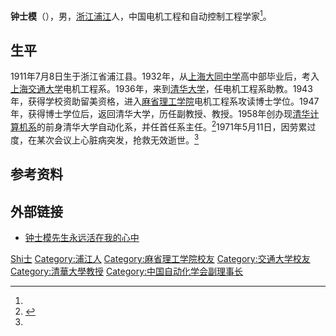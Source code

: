 {{Infobox_Person
| name = 钟士模
|image=
|box_width=
|occupation=
| period = 
|birth_name=
| other_names =
| Sex = 男
|birth_date= {{birth date|1911|7|8}}<ref name=mem>{{cite web|url=http://www.tsinghua.edu.cn/publish/thunews/9817/2011/20110225231834953303855/20110225231834953303855_.html|title=我国自动控制学科和教育的开拓者之一——钟士模}}{{Dead link|date=2020年7月 |bot=InternetArchiveBot |fix-attempted=yes }}</ref>
|birth_place= {{ROC}}[[浙江|浙江]][[浦江|浦江]]
|death_date= {{death date|1971|5|11}}
|death_place= {{PRC}}[[北京|北京]]
| nationality ={{PRC}}
| residence =
| party =
| religion =
| spouse = 
| relatives = 
|educate= [[交通大学|交通大学]]<br/>[[麻省理工学院|麻省理工学院]]
| past = 
| work =
|awards=
}}

'''钟士模'''（{{bd|1911年|7月8日|1971年|5月11日}}），男，[[浙江|浙江]][[浦江|浦江]]人，中国电机工程和自动控制工程学家<ref name=mem/>。

== 生平 ==
1911年7月8日生于浙江省浦江县。1932年，从[[上海大同中学|上海大同中学]]高中部毕业后，考入[[上海交通大学|上海交通大学]]电机工程系。1936年，来到[[清华大学|清华大学]]，任电机工程系助教。1943年，获得学校资助留美资格，进入[[麻省理工学院|麻省理工学院]]电机工程系攻读博士学位。1947年，获得博士学位后，返回清华大学，历任副教授、教授。1958年创办现[[清华大学计算机科学与技术系|清华计算机系]]的前身清华大学自动化系，并任首任系主任。<ref name="prize">{{cite web|url=http://www.tsinghua.edu.cn/publish/cs/8213/index.html|title=计算机科学与技术系发展基金|access-date=2016-06-17|archive-url=https://web.archive.org/web/20160531133429/http://www.tsinghua.edu.cn/publish/cs/8213/index.html|archive-date=2016-05-31|dead-url=yes}}</ref>1971年5月11日，因劳累过度，在某次会议上心脏病突发，抢救无效逝世。<ref name="mem" />

== 参考资料 ==
{{reflist}}

== 外部链接 ==
* [http://www.cs.tsinghua.edu.cn/publish/cs/6812/2011/20110505083525162914392/20110505083525162914392_.html 钟士模先生永远活在我的心中]

{{Navboxes 
| title  = 钟士模在[[中国自动化学会|中国自动化学会]]的职务
| list1  =
{{中国自动化学会第一届理事会}}
{{中国自动化学会第二届理事会}}
}}

{{Authority control}}
{{DEFAULTSORT:Zhong钟士模}}
[[Category:钟姓|Shi士]]
[[Category:浦江人|Category:浦江人]]
[[Category:麻省理工学院校友|Category:麻省理工学院校友]]
[[Category:交通大学校友|Category:交通大学校友]]
[[Category:清華大學教授|Category:清華大學教授]]
[[Category:中国自动化学会副理事长|Category:中国自动化学会副理事长]]